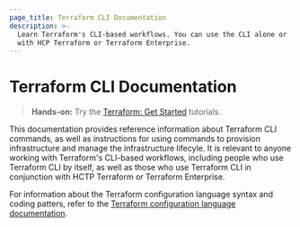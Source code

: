 ```yaml
---
page_title: Terraform CLI Documentation
description: >-
  Learn Terraform's CLI-based workflows. You can use the CLI alone or
  with HCP Terraform or Terraform Enterprise.
---
```


# Terraform CLI Documentation

> **Hands-on:** Try the [Terraform: Get Started](/terraform/tutorials/aws-get-started?utm_source=WEBSITE&utm_medium=WEB_IO&utm_offer=ARTICLE_PAGE&utm_content=DOCS) tutorials.

This documentation provides reference information about Terraform CLI commands, 
as well as instructions for using commands to provision infrastructure and manage the 
infrastructure lifecyle. It is relevant to anyone working with Terraform's CLI-based 
workflows, including people who use Terraform CLI by itself, as well as those who 
use Terraform CLI in conjunction with HCTP Terraform or Terraform Enterprise.

For information about the Terraform configuration language syntax and coding patters, refer to the
[Terraform configuration language documentation](/terraform/language).
